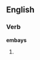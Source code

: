 ==English==

===Verb===
'''embays'''

# {{third-person singular of|embay}}
{{count page|[[Wiktionary:Page count]]}}